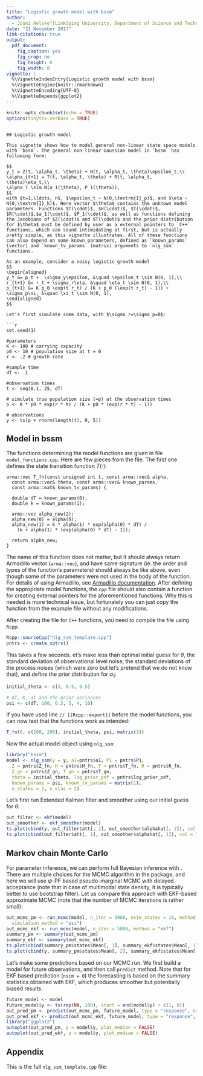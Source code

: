 ```yaml
---
title: "Logistic growth model with bssm"
author: 
  - Jouni Helske^[Linköping University, Department of Science and Technology, Sweden, University of Jyväskylä, Department of Mathematics and Statistics, Finland]
date: "21 November 2017"
link-citations: true
output: 
  pdf_document:
    fig_caption: yes
    fig_crop: no
    fig_height: 6
    fig_width: 8
vignette: |
  %\VignetteIndexEntry{Logistic growth model with bssm}
  %\VignetteEngine{knitr::rmarkdown}
  %\VignetteEncoding{UTF-8}
  %\VignetteDepends{ggplot2}
---
```


```r
knitr::opts_chunk$set(echo = TRUE)
options(tinytex.verbose = TRUE)
```
```

## Logistic growth model

This vignette shows how to model general non-linear state space models with `bssm`. The general non-linear Gaussian model in `bssm` has following form:

$$
y_t = Z(t, \alpha_t, \theta) + H(t, \alpha_t, \theta)\epsilon_t,\\
\alpha_{t+1} = T(t, \alpha_t, \theta) + R(t, \alpha_t, \theta)\eta_t,\\
\alpha_1 \sim N(a_1(\theta), P_1(\theta)),
$$
with $t=1,\ldots, n$, $\epsilon_t ~ N(0,\textrm{I}_p)$, and $\eta ~ N(0,\textrm{I}_k)$. Here vector $\theta$ contains the unknown model parameters. Functions $T(\cdot)$, $H(\cdot)$, $T(\cdot)$, $R(\cdot)$,$a_1(\cdot)$, $P_1(\cdot)$, as well as functions defining the Jacobians of $Z(\cdot)$ and $T(\cdot)$ and the prior distribution for $\theta$ must be defined by user as a external pointers to `C++` functions, which can sound intimidating at first, but is actually pretty simple, as this vignette illustrates. All of these functions can also depend on some known parameters, defined as `known_params` (vector) and `known_tv_params` (matrix) arguments to `nlg_ssm` functions.

As an example, consider a noisy logistic growth model
$$
\begin{aligned}
y_t &= p_t +  \sigma_y\epsilon, &\quad \epsilon_t \sim N(0, 1),\\
r_{t+1} &= r_t + \sigma_r\eta, &\quad \eta_t \sim N(0, 1),\\
p_{t+1} &= K p_0 \exp(t r_t) / (K + p_0 (\exp(t r_t) - 1)) + \sigma_p\xi, &\quad \xi_t \sim N(0, 1),
\end{aligned}
$$

Let's first simulate some data, with $\sigma_r=\sigma_p=0$:

```r
set.seed(1)

#parameters
K <- 100 # carrying capacity
p0 <- 10 # population size at t = 0
r <- .2 # growth rate

#sample time
dT <- .1

#observation times
t <- seq(0.1, 25, dT)

# simulate true population size (=p) at the observation times
p <- K * p0 * exp(r * t) / (K + p0 * (exp(r * t) - 1))

# observations
y <- ts(p + rnorm(length(t), 0, 5))

```


## Model in bssm

The functions determining the model functions are given in file `model_functions.cpp`. Here are few pieces from the file. The first one defines the state transition function $T(\cdot)$:

```Rcpp
arma::vec T_fn(const unsigned int t, const arma::vec& alpha, 
  const arma::vec& theta, const arma::vec& known_params, 
  const arma::mat& known_tv_params) {
  
  double dT = known_params(0);
  double k = known_params(1);
  
  arma::vec alpha_new(2);
  alpha_new(0) = alpha(0);
  alpha_new(1) = k * alpha(1) * exp(alpha(0) * dT) / 
    (k + alpha(1) * (exp(alpha(0) * dT) - 1));
  
  return alpha_new;
}
```

The name of this function does not matter, but it should always return Armadillo vector (`arma::vec`), and have same signature (ie. the order and types of the function's parameters) should always be like above, even though some of the parameters were not used in the body of the function. For details of using Armadillo, see [Armadillo documentation](http://arma.sourceforge.net/docs.html). After defining the appropriate model functions, the `cpp` file should also contain a function for creating external pointers for the aforementioned functions. Why this is needed is more technical issue, but fortunately you can just copy the function from the example file without any modifications. 

After creating the file for `C++` functions, you need to compile the file using `Rcpp`:

```r
Rcpp::sourceCpp("nlg_ssm_template.cpp")
pntrs <- create_xptrs()
```

This takes a few seconds. et's make less than optimal initial guess for $\theta$, the standard deviation of observational level noise, the standard deviations of the process noises (which were zero but let's pretend that we do not know that), and define the prior distribution for $\alpha_1$:

```r
initial_theta <- c(3, 0.5, 0.5)

# dT, K, a1 and the prior variances
psi <- c(dT, 100, 0.3, 5, 4, 10)
```

If you have used line `// [[Rcpp::export]]` before the model functions, you can now test that the functions work as intended:

```r
T_fn(0, c(100, 200), initial_theta, psi, matrix(1))
```

Now the actual model object using `nlg_ssm`:

```r
library("bssm")
model <- nlg_ssm(y = y, a1=pntrs$a1, P1 = pntrs$P1, 
  Z = pntrs$Z_fn, H = pntrs$H_fn, T = pntrs$T_fn, R = pntrs$R_fn, 
  Z_gn = pntrs$Z_gn, T_gn = pntrs$T_gn,
  theta = initial_theta, log_prior_pdf = pntrs$log_prior_pdf,
  known_params = psi, known_tv_params = matrix(1),
  n_states = 2, n_etas = 2)
```

Let's first run Extended Kalman filter and smoother using our initial guess for $\theta$:
```r
out_filter <- ekf(model)
out_smoother <- ekf_smoother(model)
ts.plot(cbind(y, out_filter$att[, 2], out_smoother$alphahat[, 2]), col = 1:3)
ts.plot(cbind(out_filter$att[, 1], out_smoother$alphahat[, 1]), col = 1:2)
```

## Markov chain Monte Carlo

For parameter inference, we can perform full Bayesian inference with \texttt{bssm}. There are multiple choices for the MCMC algorithm in the package, and here we will use $\psi$-PF based pseudo-marginal MCMC with delayed acceptance (note that in case of multimodal state density, it is typically better to use bootstrap filter). Let us compare this approach with EKF-based approximate MCMC (note that the number of MCMC iterations is rather small):

```r
out_mcmc_pm <- run_mcmc(model, n_iter = 5000, nsim_states = 10, method = "da", 
  simulation_method = "psi")
out_mcmc_ekf <- run_mcmc(model, n_iter = 5000, method = "ekf")
summary_pm <- summary(out_mcmc_pm)
summary_ekf <- summary(out_mcmc_ekf)
ts.plot(cbind(summary_pm$states$Mean[, 1], summary_ekf$states$Mean[, 1]), col = 1:3)
ts.plot(cbind(y, summary_pm$states$Mean[, 2], summary_ekf$states$Mean[, 2]), col = 1:3)
```

Let's make some predictions based on our MCMC run. We first build a model for future observations, and then call `predict` method. Note that for EKF based prediction (`nsim = 0`) the forecasting is based on the summary statistics obtained with EKF, which produces smoother but potentially biased results.
```r
future_model <- model
future_model$y <- ts(rep(NA, 100), start = end(model$y) + c(1, 0))
out_pred_pm <- predict(out_mcmc_pm, future_model, type = "response", nsim = 50)
out_pred_ekf <- predict(out_mcmc_ekf, future_model, type = "response", nsim = 0)
library("ggplot2")
autoplot(out_pred_pm, y = model$y, plot_median = FALSE)
autoplot(out_pred_ekf, y = model$y, plot_median = FALSE)
```

## Appendix

This is the full `nlg_ssm_template.cpp` file:

```Rcpp
```
